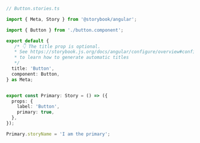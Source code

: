 ```ts
// Button.stories.ts

import { Meta, Story } from '@storybook/angular';

import { Button } from './button.component';

export default {
   /* 👇 The title prop is optional.
   * See https://storybook.js.org/docs/angular/configure/overview#configure-story-loading
   * to learn how to generate automatic titles
   */
  title: 'Button',
  component: Button,
} as Meta;


export const Primary: Story = () => ({
  props: {
    label: 'Button',
    primary: true,
  },
});

Primary.storyName = 'I am the primary';
```
